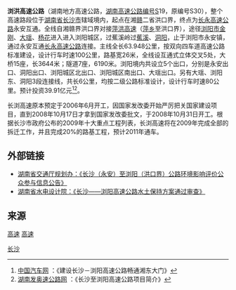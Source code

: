 '''浏洪高速公路'''（湖南地方高速公路，[[湖南高速公路|湖南高速公路编号]]S19，原编号S30），整个高速路段位于[[湖南省|湖南省]][[长沙市|长沙市]]辖域境内，起点在湘[[江西省|赣]]二省洪口界，终点为[[长永高速公路|长永高速公路]]永安互通。全线自湘赣界洪口界对接[[萍洪高速公路|萍洪高速]]（[[萍乡市|萍乡]]至洪口界），途径[[浏阳市|浏阳市]][[金刚镇|金刚]]、[[大瑶镇|大瑶]]、[[杨花乡|杨花]]进入进入浏阳城区，过蕉溪岭过[[蕉溪乡|蕉溪]]、[[洞阳镇|洞阳]]，止于浏阳市永安镇，通过永安互通[[长永高速公路|长永高速公路]]连接。主线全长63.948公里，按双向四车道高速公路标准建设，设计行车时速100公里，路基宽26米，全线设互通式立体交叉5处，大桥15座，长3644米；隧道7座，6190米。浏阳境内共设立5个出口，分别是永安出口、洞阳出口、浏阳城区北出口、浏阳城区南出口、大瑶出口。另有大瑶、浏阳东、洞阳3段连接线，共长6公里，均按二级公路标准设计，设计行车时速80公里。预计投资39.91亿元<ref>[http://news.chinacars.com/newsfiles/200512/142827.htm 中国汽车网] {{Wayback|url=http://news.chinacars.com/newsfiles/200512/142827.htm |date=20060319214549 }}：《建设长沙－浏阳高速公路畅通湘东大门》</ref><ref>[http://www.hngs.net/gsgh/ShowArticle.asp?ArticleID=532 湖南发奥速公路网] {{webarchive|url=https://web.archive.org/web/20090225004303/http://www.hngs.net/gsgh/ShowArticle.asp?ArticleID=532 |date=2009-02-25 }}：《长沙至浏阳高速公路项目简介》</ref>。

长浏高速原本预定于2006年6月开工，因国家发改委开始严厉把关国家建设项目，直到2008年10月17日才拿到国家发改委批文，于2008年10月31日开工。根据长沙市政府公布的2009年十大重点工程列表，长浏高速将在2009年完成全部的拆迁工作，并且完成20%的路基工程，预计2011年通车。

==外部链接==
*[https://web.archive.org/web/20160304051306/http://www.hnjtgh.com/html/huanjingbaohu/canyu/changliugaosu0519.htm 湖南省交通厅规划办：《长沙（永安）至浏阳（洪口界）公路环境影响评价公众参与信息公告》]
*[https://web.archive.org/web/20061217143818/http://www.hhpdi.com/Article/ShowArticle.asp?ArticleID=1867 湖南省水电设计院：《长沙——浏阳高速公路水土保持方案通过审查》]

==来源==
{{Reflist}}

{{长沙基础设施建设}}
{{湖南省高速公路}}

[[category:浏阳市|高速]]
[[category:长沙交通|高速]]
[[Category:湖南省高速公路|长沙]]